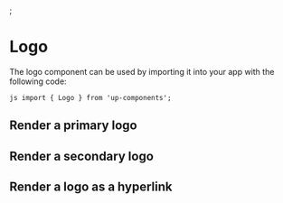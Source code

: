

;

<Meta title="Design System/Logo" component={Logo} />

# Logo

The logo component can be used by importing it into your app with the following code:

`js import { Logo } from 'up-components'; `

## Render a primary logo

<Preview withToolbar>
  <Story name="Primary">
    <Logo />
  </Story>
</Preview>

## Render a secondary logo

<Preview withToolbar>
  <Story name="Secondary">
    <Logo variant="secondary" />
  </Story>
</Preview>

## Render a logo as a hyperlink

<Preview withToolbar>
  <Story name="Link">
    <Logo href="#" />
  </Story>
</Preview>
